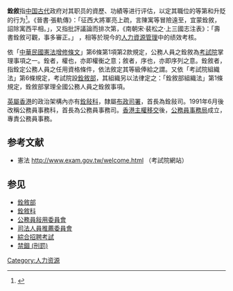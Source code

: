 '''銓敘'''指[[中国古代|中国古代]]政府对其职员的資歷、功績等进行评估，以定其職位的等第和升貶的行为<ref>{{cite web|url=http://tkuir.lib.tku.edu.tw/dspace/bitstream/987654321/79915/2/%E3%80%8A%E5%AE%8B%E4%BB%A3%E6%81%A9%E8%B5%A6%E8%88%87%E8%B2%B6%E9%99%8D%E5%AE%98%E5%93%A1%E7%9A%84%E6%95%98%E7%94%A8%E3%80%8B.pdf|title=宋代恩赦與貶降官員的敘用|author=林煌達|date=2012年|archiveurl=https://web.archive.org/web/20210811070038/http://tkuir.lib.tku.edu.tw/dspace/bitstream/987654321/79915/2/%E3%80%8A%E5%AE%8B%E4%BB%A3%E6%81%A9%E8%B5%A6%E8%88%87%E8%B2%B6%E9%99%8D%E5%AE%98%E5%93%A1%E7%9A%84%E6%95%98%E7%94%A8%E3%80%8B.pdf|archivedate=2021|deadurl=no}}</ref>。《晉書·張軌傳》：「征西大將軍亮上疏，言陳寓等冒險遠至，宜蒙銓敘，詔除寓西平相。」，又指批評議論而排次第，《南朝宋·裴松之·上三國志注表》：「壽書銓敘可觀，事多審正。」 ，相等於現今的[[人力資源管理|人力資源管理]]中的绩效考核。

依「[[中華民國憲法增修條文|中華民國憲法增修條文]]」第6條第1項第2款規定，公務人員之銓敘為[[考試院|考試院]]掌理事項之一。銓者，權也，亦即權衡之意；敘者，序也，亦即序列之意。銓敘者，指銓定公務人員之任用資格條件，依法敘定其等級俸給之謂。又依「考試院組織法」第6條規定，考試院設[[銓敘部|銓敘部]]，其組織另以法律定之：「銓敘部組織法」第1條規定，銓敘部掌理全國公務人員之銓敘事項。

[[英屬香港|英屬香港]]的政治架構內亦有[[銓敍科|銓敍科]]，隸屬[[布政司署|布政司署]]，首長為銓敍司。1991年6月後改稱公務員事務科，首長為公務員事務司。[[香港主權移交|香港主權移交]]後，[[公務員事務局|公務員事務局]]成立，專責公務員事務。

==参考文献==
{{reflist}}
*憲法 http://www.exam.gov.tw/welcome.html （考試院網站）

==参见==
{{wiktionary|銓敘}}
*[[銓敘部|銓敘部]]
*[[銓敘科|銓敘科]]
*[[公務員敍用委員會|公務員敍用委員會]]
*[[司法人員推薦委員會|司法人員推薦委員會]]
*[[綜合招聘考試|綜合招聘考試]]
*[[禁錮_(刑罰)|禁錮 (刑罰)]]

[[Category:人力资源|Category:人力资源]]